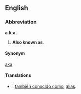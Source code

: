 ==English==

===Abbreviation===
'''a.k.a.'''

#'''Also known as'''.

====Synonym====
[[aka]]

====Translations====
*{{es}}: [[también conocido como]], [[alias]].
